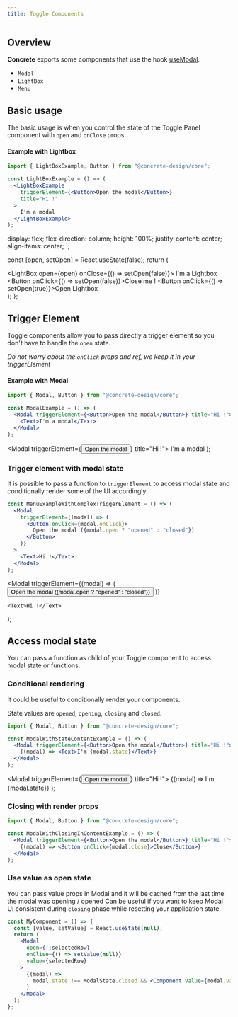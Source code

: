 ```yaml
---
title: Toggle Components
---
```



## Overview

**Concrete** exports some components that use the hook [useModal](https://github.com/flaviendelangle/use-modal).

- `Modal`
- `LightBox`
- `Menu`

## Basic usage

The basic usage is when you control the state of the Toggle Panel component with `open` and `onClose` props.

#### Example with Lightbox

```jsx
import { LightBoxExample, Button } from "@concrete-design/core";

const LightBoxExample = () => (
  <LightBoxExample
    triggerElement={<Button>Open the modal</Button>}
    title="Hi !"
  >
    I'm a modal
  </LightBoxExample>
);
```

  display: flex;
  flex-direction: column;
  height: 100%;
  justify-content: center;
  align-items: center;
`;

  const [open, setOpen] = React.useState(false);
  return (
    <div>
      <LightBox open={open} onClose={() => setOpen(false)}>
        <LightBoxContent>
          <Text>I'm a Lightbox</Text>
          <br />
          <Button onClick={() => setOpen(false)}>Close me !</Button>
        </LightBoxContent>
      </LightBox>
      <Button onClick={() => setOpen(true)}>Open Lightbox</Button>
    </div>
  );
};

<LightBoxExample />

## Trigger Element

Toggle components allow you to pass directly a trigger element so you don't have to handle the `open` state.

_Do not worry about the `onClick` props and ref, we keep it in your triggerElement_

#### Example with Modal

```jsx
import { Modal, Button } from "@concrete-design/core";

const ModalExample = () => (
  <Modal triggerElement={<Button>Open the modal</Button>} title="Hi !">
    <Text>I'm a modal</Text>
  </Modal>
);
```

  <Modal triggerElement={<Button>Open the modal</Button>} title="Hi !">
    <Text>I'm a modal</Text>
  </Modal>
);

<ModalExample />

### Trigger element with modal state

It is possible to pass a function to `triggerElement` to access modal state and conditionally render some of the UI accordingly.

```jsx
const MenuExampleWithComplexTriggerElement = () => (
  <Modal
    triggerElement={(modal) => (
      <Button onClick={modal.onClick}>
        Open the modal ({modal.open ? "opened" : "closed"})
      </Button>
    )}
  >
    <Text>Hi !</Text>
  </Modal>
);
```

  <Modal
    triggerElement={(modal) => (
      <Button onClick={modal.onClick}>
        Open the modal ({modal.open ? "opened" : "closed"})
      </Button>
    )}
  >
    <Text>Hi !</Text>
  </Modal>
);

<MenuExampleWithComplexTriggerElement />

## Access modal state

You can pass a function as child of your Toggle component to access modal state or functions.

### Conditional rendering

It could be useful to conditionally render your components.

State values are `opened`, `opening`, `closing` and `closed`.

```jsx
import { Modal, Button } from "@concrete-design/core";

const ModalWithStateContentExample = () => (
  <Modal triggerElement={<Button>Open the modal</Button>} title="Hi !">
    {(modal) => <Text>I'm {modal.state}</Text>}
  </Modal>
);
```

  <Modal triggerElement={<Button>Open the modal</Button>} title="Hi !">
    {(modal) => <Text>I'm {modal.state}</Text>}
  </Modal>
);

<ModalWithStateContentExample />

### Closing with render props

```jsx
import { Modal, Button } from "@concrete-design/core";

const ModalWithClosingInContentExample = () => (
  <Modal triggerElement={<Button>Open the modal</Button>} title="Hi !">
    {(modal) => <Button onClick={modal.close}>Close</Button>}
  </Modal>
);
```

### Use value as open state

You can pass value props in Modal and it will be cached from the last time the modal was opening / opened
Can be useful if you want to keep Modal UI consistent during `closing` phase while resetting your application state.

```jsx
const MyComponent = () => {
  const [value, setValue] = React.useState(null);
  return (
    <Modal
      open={!!selectedRow}
      onClise={() => setValue(null)}
      value={selectedRow}
    >
      {(modal) =>
        modal.state !== ModalState.closed && <Component value={modal.value} />
      }
    </Modal>
  );
};
```
